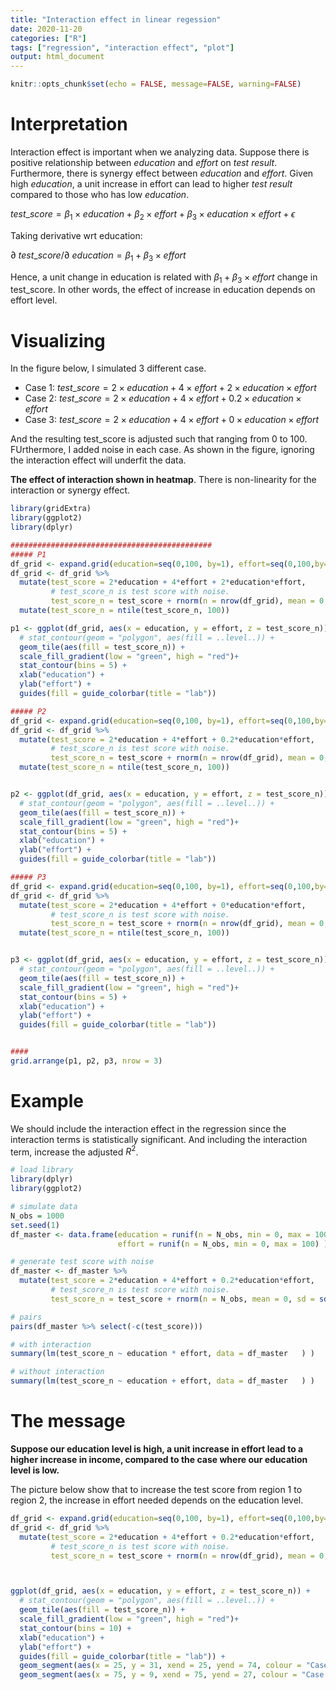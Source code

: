 ```yaml
---
title: "Interaction effect in linear regession"
date: 2020-11-20
categories: ["R"]
tags: ["regression", "interaction effect", "plot"]
output: html_document
---
```


```r
knitr::opts_chunk$set(echo = FALSE, message=FALSE, warning=FALSE)
```

# Interpretation

Interaction effect is important when we analyzing data. Suppose there is positive relationship between *education* and *effort* on *test result*. Furthermore, there is synergy effect between *education* and *effort*. Given high *education*, a unit increase in effort can lead to higher *test result* compared to those who has low *education*.

$test\_score=\beta_1 ×education+ \beta_2 × effort+ \beta_3 ×education×effort + \epsilon$

<!-- $\frac{\partial \  test\_score}{\partial \ education} =\beta_1 + \beta_3 ×effort $ -->

Taking derivative wrt education:

$\partial \  test\_score / \partial \ education =\beta_1 + \beta_3 ×effort$


Hence, a unit change in education is related with $\beta_1 + \beta_3 ×effort$ change in test_score. In other words, the effect of increase in education depends on effort level.

# Visualizing

In the figure below, I simulated 3 different case.

- Case 1: $test\_score = 2 \times education + 4 \times effort + 2 \times education \times effort$
- Case 2: $test\_score = 2 \times education + 4 \times effort + 0.2 \times education \times effort$
- Case 3: $test\_score = 2 \times education + 4 \times effort + 0 \times education \times effort$

And the resulting test_score is adjusted such that ranging from 0 to 100. FUrthermore, I added noise in each case. As shown in the figure, ignoring the interaction effect will underfit the data.

**The effect of interaction shown in heatmap**. There is non-linearity for the interaction or synergy effect.

```r
library(gridExtra)
library(ggplot2)
library(dplyr)

#############################################
##### P1
df_grid <- expand.grid(education=seq(0,100, by=1), effort=seq(0,100,by=1))
df_grid <- df_grid %>% 
  mutate(test_score = 2*education + 4*effort + 2*education*effort,
         # test_score_n is test score with noise. 
         test_score_n = test_score + rnorm(n = nrow(df_grid), mean = 0, sd = sd(test_score)/10 ) ) %>%
  mutate(test_score_n = ntile(test_score_n, 100))

p1 <- ggplot(df_grid, aes(x = education, y = effort, z = test_score_n)) +
  # stat_contour(geom = "polygon", aes(fill = ..level..)) +
  geom_tile(aes(fill = test_score_n)) +
  scale_fill_gradient(low = "green", high = "red")+ 
  stat_contour(bins = 5) +
  xlab("education") +
  ylab("effort") +
  guides(fill = guide_colorbar(title = "lab")) 

##### P2
df_grid <- expand.grid(education=seq(0,100, by=1), effort=seq(0,100,by=1))
df_grid <- df_grid %>% 
  mutate(test_score = 2*education + 4*effort + 0.2*education*effort,
         # test_score_n is test score with noise. 
         test_score_n = test_score + rnorm(n = nrow(df_grid), mean = 0, sd = sd(test_score)/10 ) )  %>%
  mutate(test_score_n = ntile(test_score_n, 100))


p2 <- ggplot(df_grid, aes(x = education, y = effort, z = test_score_n)) +
  # stat_contour(geom = "polygon", aes(fill = ..level..)) +
  geom_tile(aes(fill = test_score_n)) +
  scale_fill_gradient(low = "green", high = "red")+ 
  stat_contour(bins = 5) +
  xlab("education") +
  ylab("effort") +
  guides(fill = guide_colorbar(title = "lab")) 

##### P3
df_grid <- expand.grid(education=seq(0,100, by=1), effort=seq(0,100,by=1))
df_grid <- df_grid %>% 
  mutate(test_score = 2*education + 4*effort + 0*education*effort,
         # test_score_n is test score with noise. 
         test_score_n = test_score + rnorm(n = nrow(df_grid), mean = 0, sd = sd(test_score)/10 ) ) %>%
  mutate(test_score_n = ntile(test_score_n, 100))


p3 <- ggplot(df_grid, aes(x = education, y = effort, z = test_score_n)) +
  # stat_contour(geom = "polygon", aes(fill = ..level..)) +
  geom_tile(aes(fill = test_score_n)) +
  scale_fill_gradient(low = "green", high = "red")+ 
  stat_contour(bins = 5) +
  xlab("education") +
  ylab("effort") +
  guides(fill = guide_colorbar(title = "lab")) 


####
grid.arrange(p1, p2, p3, nrow = 3)

```


# Example

We should include the interaction effect in the regression since the interaction terms is statistically significant. And including the interaction term, increase the adjusted $R^2$.

```r
# load library
library(dplyr)
library(ggplot2)

# simulate data
N_obs = 1000
set.seed(1)
df_master <- data.frame(education = runif(n = N_obs, min = 0, max = 100),
                        effort = runif(n = N_obs, min = 0, max = 100) )

# generate test score with noise
df_master <- df_master %>% 
  mutate(test_score = 2*education + 4*effort + 0.2*education*effort,
         # test_score_n is test score with noise. 
         test_score_n = test_score + rnorm(n = N_obs, mean = 0, sd = sd(test_score)/10 ) )  

# pairs
pairs(df_master %>% select(-c(test_score)))

# with interaction
summary(lm(test_score_n ~ education * effort, data = df_master   ) )

# without interaction
summary(lm(test_score_n ~ education + effort, data = df_master   ) )

```



# The message

**Suppose our education level is high, a unit increase in effort lead to a higher increase in income, compared to the case where our education level is low.**

The picture below show that to increase the test score from region 1 to region 2, the increase in effort needed depends on the education level.

```r
df_grid <- expand.grid(education=seq(0,100, by=1), effort=seq(0,100,by=1))
df_grid <- df_grid %>% 
  mutate(test_score = 2*education + 4*effort + 0.2*education*effort,
         # test_score_n is test score with noise. 
         test_score_n = test_score + rnorm(n = nrow(df_grid), mean = 0, sd = sd(test_score)/10 ) )  



ggplot(df_grid, aes(x = education, y = effort, z = test_score_n)) +
  # stat_contour(geom = "polygon", aes(fill = ..level..)) +
  geom_tile(aes(fill = test_score_n)) +
  scale_fill_gradient(low = "green", high = "red")+ 
  stat_contour(bins = 10) +
  xlab("education") +
  ylab("effort") +
  guides(fill = guide_colorbar(title = "lab")) +
  geom_segment(aes(x = 25, y = 31, xend = 25, yend = 74, colour = "Case 2"), arrow=arrow(), size=1.5) +
  geom_segment(aes(x = 75, y = 9, xend = 75, yend = 27, colour = "Case 1"), arrow=arrow(), size=1.5) 


```

